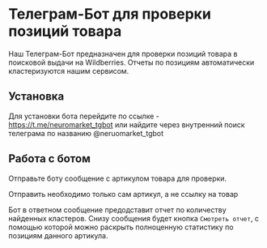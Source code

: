 
# Телеграм-Бот для проверки позиций товара

Наш Телеграм-Бот предназначен для проверки позиций товара в поисковой выдачи на Wildberries.
Отчеты по позициям автоматически кластеризуются нашим сервисом.

## Установка

Для установки бота перейдите по ссылке - https://t.me/neuromarket_tgbot или найдите через внутренний поиск телеграма по названию @neruomarket_tgbot

## Работа с ботом

Отправьте боту сообщение с артикулом товара для проверки.

<Callout type="warning" emoji="⚠️">
Отправить необходимо только сам артикул, а не ссылку на товар
</Callout>

Бот в ответном сообщение предодставит отчет по количеству найденных кластеров. Снизу сообщения будет кнопка `Смотреть отчет`, с помощью которой можно раскрыть полноценную статистику по позициям данного артикула.